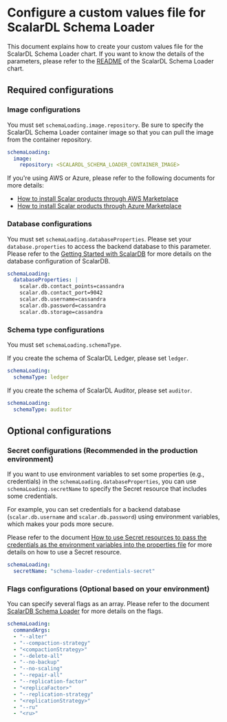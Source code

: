 # Configure a custom values file for ScalarDL Schema Loader

This document explains how to create your custom values file for the ScalarDL Schema Loader chart. If you want to know the details of the parameters, please refer to the [README](https://github.com/scalar-labs/helm-charts/blob/main/charts/schema-loading/README.md) of the ScalarDL Schema Loader chart.

## Required configurations

### Image configurations

You must set `schemaLoading.image.repository`. Be sure to specify the ScalarDL Schema Loader container image so that you can pull the image from the container repository.

```yaml
schemaLoading:
  image:
    repository: <SCALARDL_SCHEMA_LOADER_CONTAINER_IMAGE>
```

If you're using AWS or Azure, please refer to the following documents for more details:

* [How to install Scalar products through AWS Marketplace](https://github.com/scalar-labs/scalar-kubernetes/blob/master/docs/AwsMarketplaceGuide.md)
* [How to install Scalar products through Azure Marketplace](https://github.com/scalar-labs/scalar-kubernetes/blob/master/docs/AzureMarketplaceGuide.md)

### Database configurations

You must set `schemaLoading.databaseProperties`. Please set your `database.properties` to access the backend database to this parameter. Please refer to the [Getting Started with ScalarDB](https://github.com/scalar-labs/scalardb/blob/master/docs/getting-started-with-scalardb.md) for more details on the database configuration of ScalarDB.

```yaml
schemaLoading:
  databaseProperties: |
    scalar.db.contact_points=cassandra
    scalar.db.contact_port=9042
    scalar.db.username=cassandra
    scalar.db.password=cassandra
    scalar.db.storage=cassandra
```

### Schema type configurations

You must set `schemaLoading.schemaType`.

If you create the schema of ScalarDL Ledger, please set `ledger`.

```yaml
schemaLoading:
  schemaType: ledger
```

If you create the schema of ScalarDL Auditor, please set `auditor`.

```yaml
schemaLoading:
  schemaType: auditor
```

## Optional configurations

### Secret configurations (Recommended in the production environment)

If you want to use environment variables to set some properties (e.g., credentials) in the `schemaLoading.databaseProperties`, you can use `schemaLoading.secretName` to specify the Secret resource that includes some credentials.

For example, you can set credentials for a backend database (`scalar.db.username` and `scalar.db.password`) using environment variables, which makes your pods more secure.

Please refer to the document [How to use Secret resources to pass the credentials as the environment variables into the properties file](./use-secret-for-credentials.mdx) for more details on how to use a Secret resource.

```yaml
schemaLoading:
  secretName: "schema-loader-credentials-secret"
```

### Flags configurations (Optional based on your environment)

You can specify several flags as an array. Please refer to the document [ScalarDB Schema Loader](https://github.com/scalar-labs/scalardb/blob/master/docs/schema-loader.md) for more details on the flags.

```yaml
schemaLoading:
  commandArgs:
  - "--alter"
  - "--compaction-strategy"
  - "<compactionStrategy>"
  - "--delete-all"
  - "--no-backup"
  - "--no-scaling"
  - "--repair-all"
  - "--replication-factor"
  - "<replicaFactor>"
  - "--replication-strategy"
  - "<replicationStrategy>"
  - "--ru"
  - "<ru>"
```
